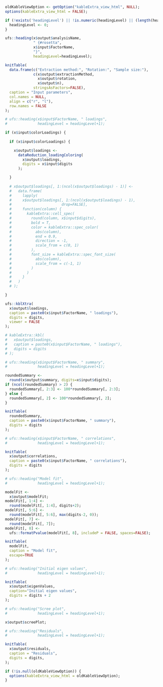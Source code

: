 
<div style="display:block;clear:both;" class="rosetta-data-reduction-start"></div>
<div class="rosetta-data-reduction-container">

```{r, eval=TRUE, echo=FALSE}

oldKableViewOption <- getOption("kableExtra_view_html", NULL);
options(kableExtra_view_html = FALSE);

if (!exists('headingLevel') || !is.numeric(headingLevel) || (length(headingLevel) != 1)) {
  headingLevel <- 0;
}

```

```{r, results='asis', eval=TRUE}
ufs::heading(x$output$analysisName,
             " {#rosetta",
             x$input$FactorName,
             "}",
             headingLevel=headingLevel);
```

```{r, echo=echoPartial, results='asis', eval=TRUE}

knitTable(
  data.frame(c("Extraction method:", "Rotation:", "Sample size:"),
             c(x$output$extractionMethod,
               x$output$rotation,
               x$output$n),
             stringsAsFactors=FALSE),
  caption = "Input parameters",
  col.names = NULL,
  align = c("r", "l"),
  row.names = FALSE
);

```


```{r, echo=echoPartial, results='asis', eval=(x$input$loadings) }

# ufs::heading(x$input$FactorName, " loadings",
#              headingLevel = headingLevel+1);

if (x$input$colorLoadings) {
  
  if (x$input$colorLoadings) {

    x$output$loadings <-
      dataReduction_loadingColoring(
        x$output$loadings,
        digits = x$input$digits
      );

  }
  
  # x$output$loadings[, 1:(ncol(x$output$loadings) - 1)] <-
  #   data.frame(
  #     lapply(
  #     x$output$loadings[, 1:(ncol(x$output$loadings) - 1),
  #                       drop=FALSE],
  #     function(column) {
  #       kableExtra::cell_spec(
  #         round(column, x$input$digits),
  #         bold = T, 
  #         color = kableExtra::spec_color(
  #           abs(column),
  #           end = 0.9,
  #           direction = -1,
  #           scale_from = c(0, 1)
  #         ),
  #         font_size = kableExtra::spec_font_size(
  #           abs(column),
  #           scale_from = c(-1, 1)
  #         )
  #       )
  #     }
  #   )
  # );

}

ufs::kblXtra(
  x$output$loadings,
  caption = paste0(x$input$FactorName, " loadings"),
  digits = digits,
  viewer = FALSE
);

# kableExtra::kbl(
#   x$output$loadings,
#   caption = paste0(x$input$FactorName, " loadings"),
#   digits = digits
# );

```


```{r, echo=echoPartial, results='asis', eval=(x$input$summary) }

# ufs::heading(x$input$FactorName, " summary",
#              headingLevel = headingLevel+1);

roundedSummary <-
  round(x$output$summary, digits=x$input$digits);
if (ncol(roundedSummary) > 2) {
  roundedSummary[, 2:3] <- 100*roundedSummary[, 2:3];
} else {
  roundedSummary[, 2] <- 100*roundedSummary[, 2];
}

knitTable(
  roundedSummary,
  caption = paste0(x$input$FactorName, " summary"),
  digits = digits
);

```


```{r, echo=echoPartial, results='asis', eval=(x$input$correlations) }

# ufs::heading(x$input$FactorName, " correlations",
#              headingLevel = headingLevel+1);

knitTable(
  x$output$correlations,
  caption = paste0(x$input$FactorName, " correlations"),
  digits = digits
);

```

```{r, echo=echoPartial, results='asis', eval=(x$input$modelFit) }

# ufs::heading("Model fit",
#              headingLevel = headingLevel+1);

modelFit <-
  x$output$modelFit;
modelFit[, 1:4] <-
  round(modelFit[, 1:4], digits+2);
modelFit[, 5:6] <-
  round(modelFit[, 5:6], max(digits-2, 0));
modelFit[, 7] <-
  round(modelFit[, 7]);
modelFit[, 8] <-
  ufs::formatPvalue(modelFit[, 8], includeP = FALSE, spaces=FALSE);

knitTable(
  modelFit,
  caption = "Model fit",
  escape=TRUE
);

```

```{r, echo=echoPartial, results='asis', eval=(x$input$modelFit) }

# ufs::heading("Initial eigen values",
#              headingLevel = headingLevel+1);

knitTable(
  x$output$eigenValues,
  caption="Initial eigen values",
  digits = digits + 2
);

```

```{r, echo=echoPartial, results='asis', eval=(x$input$screePlot), fig.width=5, fig.height=5, fig.cap="Scree plot of the eigen values" }

# ufs::heading("Scree plot",
#              headingLevel = headingLevel+1);

x$output$screePlot;

```


```{r, echo=echoPartial, results='asis', eval=(x$input$residuals) }

# ufs::heading("Residuals",
#              headingLevel = headingLevel+1);

knitTable(
  x$output$residuals,
  caption = "Residuals",
  digits = digits,
);

```

```{r echo=FALSE}
if (!is.null(oldKableViewOption)) {
  options(kableExtra_view_html = oldKableViewOption);
}
```

</div>
<div style="display:block;clear:both;" class="rosetta-data-reduction-end"></div>
